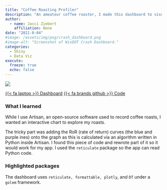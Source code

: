 ```yaml
---
title: "Coffee Roasting Profiler"
description: "An ameateur coffee roaster, I made this dashboard to visualize my coffee roasts."
author: 
  - name: Jacci Ziebert
    affiliation: None
date: "2021-8-04"
#image: /assets/img/png/crash_dashboard.png
#image-alt: "Screenshot of WisDOT Crash Dashboard."
categories:
  - Shiny
  - Data Viz
execute: 
  freeze: true
  echo: false
---
```


![](/assets/img/png/coffee_roasting.png){.img-center fig-alt="Screenshot of Coffee Roasting Dashboard."}

[ <a href="https://jacciz.shinyapps.io/coffee_roasting/" class="btn" role="button">{{< fa laptop >}} Dashboard</a> <a href="https://github.com/jacciz/coffee_roasting_profiles" class="btn" role="button">{{< fa brands github >}} Code</a> ]{.listing-btn-group}


### What I learned

While I use Artisan, an open-source software used to record coffee roasts, I wanted an interactive chart to explore my roasts.

The tricky part was adding the RoR (rate of return) curves (the blue and purple ines) onto the graph as this is calculated via an algorithm written in Python inside Artisan. I found this piece of code and rewrote part of it so it would work for my app. I used the `reticulate` package so the app can read Python code.

### Highlighted packages

The dashboard uses `reticulate, formattable, plotly`, and `DT` under a `golem` framework.
